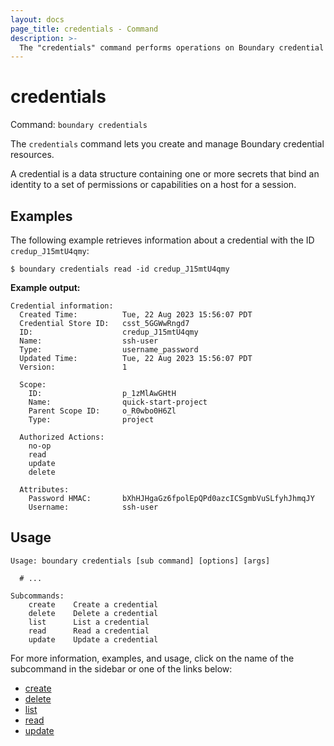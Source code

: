 ```yaml
---
layout: docs
page_title: credentials - Command
description: >-
  The "credentials" command performs operations on Boundary credential resources. Credentials contain secrets that bind an identity to a set of permissions.
---
```


# credentials

Command: `boundary credentials`

The `credentials` command lets you create and manage Boundary credential resources.

A credential is a data structure containing one or more secrets that bind an identity to a set of permissions or capabilities on a host for a session.

## Examples

The following example retrieves information about a credential with the ID `credup_J15mtU4qmy`:

```shell-session
$ boundary credentials read -id credup_J15mtU4qmy
```

**Example output:**

<CodeBlockConfig hideClipboard>

```plaintext
Credential information:
  Created Time:          Tue, 22 Aug 2023 15:56:07 PDT
  Credential Store ID:   csst_5GGWwRngd7
  ID:                    credup_J15mtU4qmy
  Name:                  ssh-user
  Type:                  username_password
  Updated Time:          Tue, 22 Aug 2023 15:56:07 PDT
  Version:               1

  Scope:
    ID:                  p_1zMlAwGHtH
    Name:                quick-start-project
    Parent Scope ID:     o_R0wbo0H6Zl
    Type:                project

  Authorized Actions:
    no-op
    read
    update
    delete

  Attributes:
    Password HMAC:       bXhHJHgaGz6fpolEpQPd0azcICSgmbVuSLfyhJhmqJY
    Username:            ssh-user
```

</CodeBlockConfig>

## Usage

<CodeBlockConfig hideClipboard>

```shell-session
Usage: boundary credentials [sub command] [options] [args]

  # ...

Subcommands:
    create    Create a credential
    delete    Delete a credential
    list      List a credential
    read      Read a credential
    update    Update a credential
```

</CodeBlockConfig>

For more information, examples, and usage, click on the name
of the subcommand in the sidebar or one of the links below:

- [create](/boundary/docs/commands/credentials/create)
- [delete](/boundary/docs/commands/credentials/delete)
- [list](/boundary/docs/commands/credentials/list)
- [read](/boundary/docs/commands/credentials/read)
- [update](/boundary/docs/commands/credentials/update)
